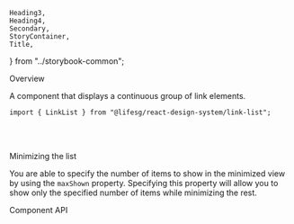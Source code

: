     Heading3,
    Heading4,
    Secondary,
    StoryContainer,
    Title,
} from "../storybook-common";

<Meta title="Modules/LinkList" component={LinkList} />

<Title>LinkList</Title>

<Secondary>Overview</Secondary>

A component that displays a continuous group of link elements.

```tsx
import { LinkList } from "@lifesg/react-design-system/link-list";
```

<Canvas>
    <Story name="LinkList">
        <StoryContainer>
            <LinkList
                items={[
                    {
                        title: "LinkList with a default sized title",
                        href: "https://www.life.gov.sg",
                        target: "_blank",
                    },
                    {
                        title: "Second item",
                        description: "This is the description",
                        href: "https://www.life.gov.sg",
                        target: "_blank",
                    },
                ]}
            />
            <br />
            <br />
            <LinkList
                style="small"
                items={[
                    {
                        title: "LinkList with a smaller sized title",
                        href: "https://www.life.gov.sg",
                        target: "_blank",
                    },
                    {
                        title: "Second item",
                        description: "This is the description",
                        href: "https://www.life.gov.sg",
                        target: "_blank",
                    },
                ]}
            />
        </StoryContainer>
    </Story>
</Canvas>

<Heading3>Minimizing the list</Heading3>

You are able to specify the number of items to show in the minimized view by using the `maxShown` property. Specifying
this property will allow you to show only the specified number of items while minimizing the rest.

<Preview>
    <Story name="Minimized list">
        <StoryContainer>
            <LinkList
                style="small"
                maxShown={2}
                items={[
                    {
                        title: "First item",
                        href: "https://www.life.gov.sg",
                        target: "_blank",
                    },
                    {
                        title: "Second item",
                        description: "This is the description",
                        href: "https://www.life.gov.sg",
                        target: "_blank",
                    },
                    {
                        title: "Third item",
                        description: "Lorem ipsum dolar sit amet",
                        href: "https://www.google.com",
                        rel: "noreferrer",
                        target: "_blank",
                    },
                    {
                        title: "Fourth item",
                        description:
                            "Ut enim ad minima veniam, quis nostrum exercitationem",
                        href: "https://www.google.com",
                        target: "_blank",
                        rel: "noreferrer",
                        external: true,
                    },
                ]}
            />
        </StoryContainer>
    </Story>
</Preview>

<Secondary>Component API</Secondary>

<PropsTable />
